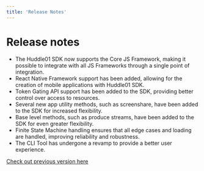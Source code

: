 ```yaml
---
title: 'Release Notes'
---
```


# Release notes

- The Huddle01 SDK now supports the Core JS Framework, making it possible to integrate with all JS Frameworks through a single point of integration.
- React Native Framework support has been added, allowing for the creation of mobile applications with Huddle01 SDK.
- Token Gating API support has been added to the SDK, providing better control over access to resources.
- Several new app utility methods, such as screenshare, have been added to the SDK for increased flexibility.
- Base level methods, such as produce streams, have been added to the SDK for even greater flexibility.
- Finite State Machine handling ensures that all edge cases and loading are handled, improving reliability and robustness.
- The CLI Tool has undergone a revamp to provide a better user experience.

[Check out previous version here](https://docs-v1.huddle01.com/)
